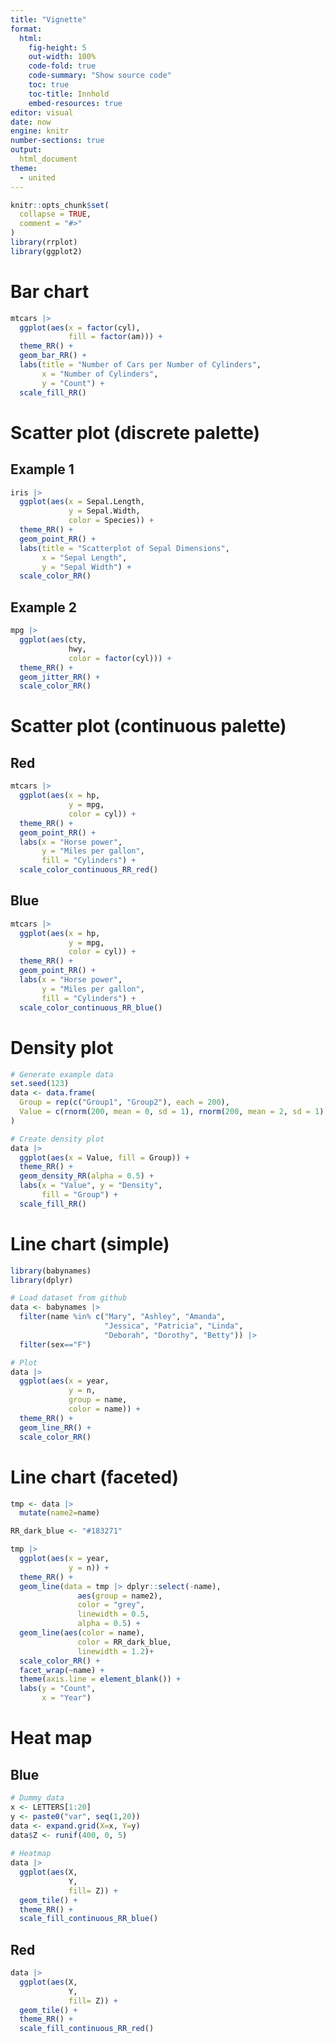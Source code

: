 ```yaml
---
title: "Vignette"
format:
  html:
    fig-height: 5
    out-width: 100%
    code-fold: true
    code-summary: "Show source code"
    toc: true
    toc-title: Innhold
    embed-resources: true
editor: visual
date: now
engine: knitr
number-sections: true
output:
  html_document
theme: 
  - united
---
```


```r
knitr::opts_chunk$set(
  collapse = TRUE,
  comment = "#>"
)
library(rrplot)
library(ggplot2)

```

# Bar chart

```r
mtcars |> 
  ggplot(aes(x = factor(cyl),
             fill = factor(am))) +
  theme_RR() +
  geom_bar_RR() +
  labs(title = "Number of Cars per Number of Cylinders", 
       x = "Number of Cylinders", 
       y = "Count") +
  scale_fill_RR()
```

# Scatter plot (discrete palette)

## Example 1

```r

iris |> 
  ggplot(aes(x = Sepal.Length, 
             y = Sepal.Width, 
             color = Species)) +
  theme_RR() +
  geom_point_RR() +
  labs(title = "Scatterplot of Sepal Dimensions", 
       x = "Sepal Length", 
       y = "Sepal Width") +
  scale_color_RR()

```

## Example 2

```r

mpg |> 
  ggplot(aes(cty, 
             hwy, 
             color = factor(cyl))) +
  theme_RR() +
  geom_jitter_RR() +
  scale_color_RR()

```

# Scatter plot (continuous palette)

## Red

```r

mtcars |> 
  ggplot(aes(x = hp, 
             y = mpg,
             color = cyl)) +
  theme_RR() + 
  geom_point_RR() +
  labs(x = "Horse power", 
       y = "Miles per gallon",
       fill = "Cylinders") +
  scale_color_continuous_RR_red()

```

## Blue

```r
mtcars |> 
  ggplot(aes(x = hp, 
             y = mpg,
             color = cyl)) +
  theme_RR() + 
  geom_point_RR() +
  labs(x = "Horse power", 
       y = "Miles per gallon",
       fill = "Cylinders") +
  scale_color_continuous_RR_blue()

```

# Density plot

```r
# Generate example data
set.seed(123)
data <- data.frame(
  Group = rep(c("Group1", "Group2"), each = 200),
  Value = c(rnorm(200, mean = 0, sd = 1), rnorm(200, mean = 2, sd = 1))
)

# Create density plot
data |> 
  ggplot(aes(x = Value, fill = Group)) +
  theme_RR() +
  geom_density_RR(alpha = 0.5) +
  labs(x = "Value", y = "Density",
       fill = "Group") +
  scale_fill_RR()

```

# Line chart (simple)

```r
library(babynames)
library(dplyr)

# Load dataset from github
data <- babynames |> 
  filter(name %in% c("Mary", "Ashley", "Amanda",
                     "Jessica", "Patricia", "Linda", 
                     "Deborah", "Dorothy", "Betty")) |>
  filter(sex=="F")

# Plot
data |>
  ggplot(aes(x = year, 
             y = n, 
             group = name, 
             color = name)) +
  theme_RR() +  
  geom_line_RR() +
  scale_color_RR()


```

# Line chart (faceted)

```r
tmp <- data |>
  mutate(name2=name)

RR_dark_blue <- "#183271"

tmp |>
  ggplot(aes(x = year, 
             y = n)) +
  theme_RR() +
  geom_line(data = tmp |> dplyr::select(-name), 
               aes(group = name2),
               color = "grey", 
               linewidth = 0.5, 
               alpha = 0.5) +
  geom_line(aes(color = name), 
               color = RR_dark_blue, 
               linewidth = 1.2)+
  scale_color_RR() +
  facet_wrap(~name) +
  theme(axis.line = element_blank()) +
  labs(y = "Count",
       x = "Year")

```

# Heat map

## Blue

```r
# Dummy data
x <- LETTERS[1:20]
y <- paste0("var", seq(1,20))
data <- expand.grid(X=x, Y=y)
data$Z <- runif(400, 0, 5)
 
# Heatmap 
data |> 
  ggplot(aes(X, 
             Y, 
             fill= Z)) + 
  geom_tile() + 
  theme_RR() +
  scale_fill_continuous_RR_blue()

```

## Red

```r
data |> 
  ggplot(aes(X, 
             Y, 
             fill= Z)) + 
  geom_tile() + 
  theme_RR() +
  scale_fill_continuous_RR_red()

```
